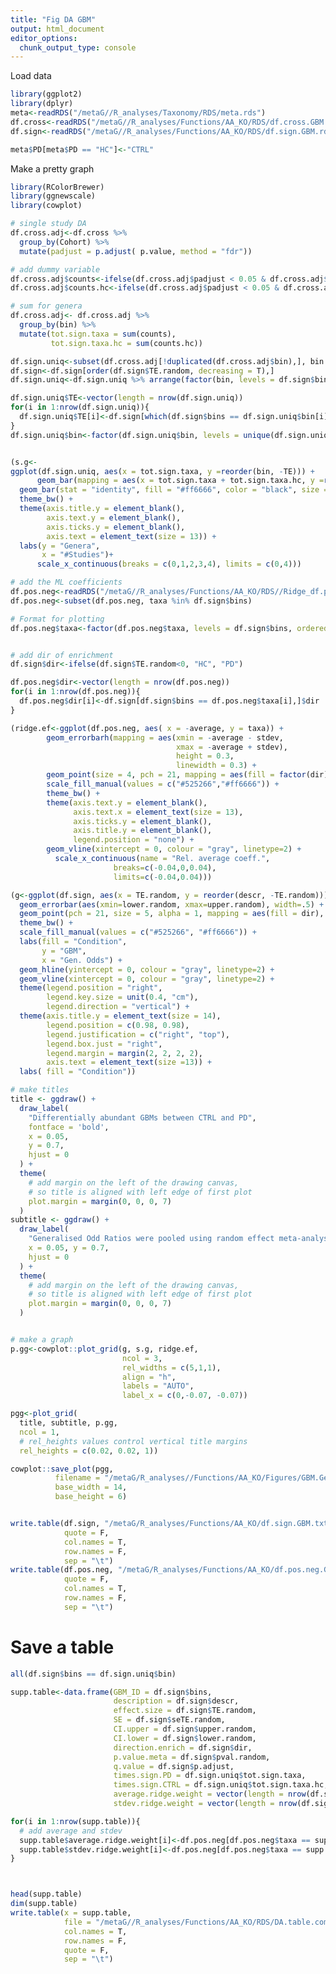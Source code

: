 ```yaml
---
title: "Fig DA GBM"
output: html_document
editor_options: 
  chunk_output_type: console
---
```

Load data
```r
library(ggplot2)
library(dplyr)
meta<-readRDS("/metaG//R_analyses/Taxonomy/RDS/meta.rds")
df.cross<-readRDS("/metaG//R_analyses/Functions/AA_KO/RDS/df.cross.GBM.rds")
df.sign<-readRDS("/metaG//R_analyses/Functions/AA_KO/RDS/df.sign.GBM.rds")

meta$PD[meta$PD == "HC"]<-"CTRL"
```

Make a pretty graph
```r

library(RColorBrewer)
library(ggnewscale)
library(cowplot)

# single study DA
df.cross.adj<-df.cross %>%
  group_by(Cohort) %>%
  mutate(padjust = p.adjust( p.value, method = "fdr"))

# add dummy variable
df.cross.adj$counts<-ifelse(df.cross.adj$padjust < 0.05 & df.cross.adj$estimate > 0, 1, 0)
df.cross.adj$counts.hc<-ifelse(df.cross.adj$padjust < 0.05 & df.cross.adj$estimate < 0, 1, 0)

# sum for genera
df.cross.adj<- df.cross.adj %>%
  group_by(bin) %>%
  mutate(tot.sign.taxa = sum(counts),
         tot.sign.taxa.hc = sum(counts.hc))

df.sign.uniq<-subset(df.cross.adj[!duplicated(df.cross.adj$bin),], bin %in% df.sign$bins)
df.sign<-df.sign[order(df.sign$TE.random, decreasing = T),]
df.sign.uniq<-df.sign.uniq %>% arrange(factor(bin, levels = df.sign$bins)) 

df.sign.uniq$TE<-vector(length = nrow(df.sign.uniq))
for(i in 1:nrow(df.sign.uniq)){
  df.sign.uniq$TE[i]<-df.sign[which(df.sign$bins == df.sign.uniq$bin[i]),]$TE.random
}
df.sign.uniq$bin<-factor(df.sign.uniq$bin, levels = unique(df.sign.uniq$bin))


(s.g<-
ggplot(df.sign.uniq, aes(x = tot.sign.taxa, y =reorder(bin, -TE))) +
      geom_bar(mapping = aes(x = tot.sign.taxa + tot.sign.taxa.hc, y =reorder(bin, -TE)), stat = "identity", fill = "#525266", color = "black", size = 0.5) +
  geom_bar(stat = "identity", fill = "#ff6666", color = "black", size = 0.5) +
  theme_bw() +
  theme(axis.title.y = element_blank(),
        axis.text.y = element_blank(),
        axis.ticks.y = element_blank(),
        axis.text = element_text(size = 13)) +
  labs(y = "Genera",
       x = "#Studies")+
      scale_x_continuous(breaks = c(0,1,2,3,4), limits = c(0,4)))

# add the ML coefficients
df.pos.neg<-readRDS("/metaG//R_analyses/Functions/AA_KO/RDS//Ridge_df.pos.neg.GBM.rds")
df.pos.neg<-subset(df.pos.neg, taxa %in% df.sign$bins)

# Format for plotting
df.pos.neg$taxa<-factor(df.pos.neg$taxa, levels = df.sign$bins, ordered = T)


# add dir of enrichment 
df.sign$dir<-ifelse(df.sign$TE.random<0, "HC", "PD")

df.pos.neg$dir<-vector(length = nrow(df.pos.neg))
for(i in 1:nrow(df.pos.neg)){
  df.pos.neg$dir[i]<-df.sign[df.sign$bins == df.pos.neg$taxa[i],]$dir
}

(ridge.ef<-ggplot(df.pos.neg, aes( x = -average, y = taxa)) +
        geom_errorbarh(mapping = aes(xmin = -average - stdev, 
                                     xmax = -average + stdev), 
                                     height = 0.3,
                                     linewidth = 0.3) +
        geom_point(size = 4, pch = 21, mapping = aes(fill = factor(dir))) +
        scale_fill_manual(values = c("#525266","#ff6666")) +
        theme_bw() +
        theme(axis.text.y = element_blank(),
              axis.text.x = element_text(size = 13),
              axis.ticks.y = element_blank(),
              axis.title.y = element_blank(),
              legend.position = "none") +
        geom_vline(xintercept = 0, colour = "gray", linetype=2) +
          scale_x_continuous(name = "Rel. average coeff.",
                       breaks=c(-0.04,0,0.04), 
                       limits=c(-0.04,0.04)))

(g<-ggplot(df.sign, aes(x = TE.random, y = reorder(descr, -TE.random))) +
  geom_errorbar(aes(xmin=lower.random, xmax=upper.random), width=.5) +
  geom_point(pch = 21, size = 5, alpha = 1, mapping = aes(fill = dir), stroke = 0.5) +
  theme_bw() +
  scale_fill_manual(values = c("#525266", "#ff6666")) +
  labs(fill = "Condition",
       y = "GBM",
       x = "Gen. Odds") +
  geom_hline(yintercept = 0, colour = "gray", linetype=2) +
  geom_vline(xintercept = 0, colour = "gray", linetype=2) +
  theme(legend.position = "right",
        legend.key.size = unit(0.4, "cm"),
        legend.direction = "vertical") +
  theme(axis.title.y = element_text(size = 14),
        legend.position = c(0.98, 0.98),
        legend.justification = c("right", "top"),
        legend.box.just = "right",
        legend.margin = margin(2, 2, 2, 2),
        axis.text = element_text(size =13)) +
  labs( fill = "Condition"))

# make titles
title <- ggdraw() + 
  draw_label(
    "Differentially abundant GBMs between CTRL and PD",
    fontface = 'bold',
    x = 0.05,
    y = 0.7,
    hjust = 0
  ) +
  theme(
    # add margin on the left of the drawing canvas,
    # so title is aligned with left edge of first plot
    plot.margin = margin(0, 0, 0, 7)
  )
subtitle <- ggdraw() + 
  draw_label(
    "Generalised Odd Ratios were pooled using random effect meta-analysis. 6 studies, n=1324",size = 12,
    x = 0.05, y = 0.7,
    hjust = 0
  ) +
  theme(
    # add margin on the left of the drawing canvas,
    # so title is aligned with left edge of first plot
    plot.margin = margin(0, 0, 0, 7)
  )


# make a graph
p.gg<-cowplot::plot_grid(g, s.g, ridge.ef,
                         ncol = 3, 
                         rel_widths = c(5,1,1), 
                         align = "h", 
                         labels = "AUTO",
                         label_x = c(0,-0.07, -0.07))

pgg<-plot_grid(
  title, subtitle, p.gg,
  ncol = 1,
  # rel_heights values control vertical title margins
  rel_heights = c(0.02, 0.02, 1))

cowplot::save_plot(pgg, 
          filename = "/metaG/R_analyses//Functions/AA_KO/Figures/GBM.GenODDs_prev.svg", 
          base_width = 14, 
          base_height = 6)


write.table(df.sign, "/metaG/R_analyses/Functions/AA_KO/df.sign.GBM.txt",
            quote = F,
            col.names = T,
            row.names = F,
            sep = "\t")
write.table(df.pos.neg, "/metaG/R_analyses/Functions/AA_KO/df.pos.neg.GBM.txt",
            quote = F,
            col.names = T,
            row.names = F,
            sep = "\t")
```


# Save a table
```r

all(df.sign$bins == df.sign.uniq$bin)

supp.table<-data.frame(GBM_ID = df.sign$bins,
                       description = df.sign$descr, 
                       effect.size = df.sign$TE.random,
                       SE = df.sign$seTE.random,
                       CI.upper = df.sign$upper.random,
                       CI.lower = df.sign$lower.random,
                       direction.enrich = df.sign$dir,
                       p.value.meta = df.sign$pval.random,
                       q.value = df.sign$p.adjust,
                       times.sign.PD = df.sign.uniq$tot.sign.taxa,
                       times.sign.CTRL = df.sign.uniq$tot.sign.taxa.hc,
                       average.ridge.weight = vector(length = nrow(df.sign)),
                       stdev.ridge.weight = vector(length = nrow(df.sign)))

for(i in 1:nrow(supp.table)){
  # add average and stdev
  supp.table$average.ridge.weight[i]<-df.pos.neg[df.pos.neg$taxa == supp.table$GBM_ID[i],"average"][1,1] %>% unlist() *-1
  supp.table$stdev.ridge.weight[i]<-df.pos.neg[df.pos.neg$taxa == supp.table$GBM_ID[i],"stdev"][1,1] %>% unlist()
}



head(supp.table)
dim(supp.table)
write.table(x = supp.table, 
            file = "/metaG//R_analyses/Functions/AA_KO/RDS/DA.table.complete_GBM.txt",
            col.names = T, 
            row.names = F, 
            quote = F,
            sep = "\t")
```
